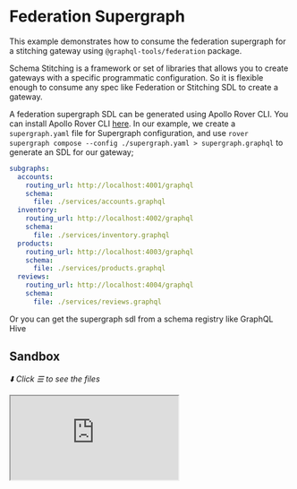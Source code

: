 # Federation Supergraph

This example demonstrates how to consume the federation supergraph for a stitching gateway using
`@graphql-tools/federation` package.

Schema Stitching is a framework or set of libraries that allows you to create gateways with a
specific programmatic configuration. So it is flexible enough to consume any spec like Federation or
Stitching SDL to create a gateway.

A federation supergraph SDL can be generated using Apollo Rover CLI. You can install Apollo Rover
CLI [here](https://www.apollographql.com/docs/rover/getting-started). In our example, we create a
`supergraph.yaml` file for Supergraph configuration, and use
`rover supergraph compose --config ./supergraph.yaml > supergraph.graphql` to generate an SDL for
our gateway;

```yaml
subgraphs:
  accounts:
    routing_url: http://localhost:4001/graphql
    schema:
      file: ./services/accounts.graphql
  inventory:
    routing_url: http://localhost:4002/graphql
    schema:
      file: ./services/inventory.graphql
  products:
    routing_url: http://localhost:4003/graphql
    schema:
      file: ./services/products.graphql
  reviews:
    routing_url: http://localhost:4004/graphql
    schema:
      file: ./services/reviews.graphql
```

Or you can get the supergraph sdl from a schema registry like GraphQL Hive

## Sandbox

_⬇️ Click ☰ to see the files_

<iframe
  src="https://codesandbox.io/embed/github/ardatan/schema-stitching/tree/master/examples/federation-supergraph?codemirror=1&fontsize=14&initialpath=/graphql&file=/src/gateway.ts&theme=dark"
  className="mt-6 w-full h-[500px] rounded-md"
  title="federation-supergraph"
  allow="geolocation; microphone; camera; midi; vr; accelerometer; gyroscope; payment; ambient-light-sensor; encrypted-media; usb"
  sandbox="allow-forms allow-modals allow-popups allow-presentation allow-same-origin allow-scripts"
/>

> You can also see the project on GitHub
> [here](https://github.com/ardatan/schema-stitching/tree/master/examples/federation-supergraph).

The following services are available for interactive queries:

- **Stitched gateway:** listening on 4000/graphql
- _Accounts_ subservice\_: listening on 4001/graphql
- _Inventory_ subservice\_: listening on 4002/GraphQL
- _Products_ subservice\_: listening on 4003/graphql
- _Reviews_ subservice\_: listening on 4004/graphql

This example is based on the
[Federation intro example](https://www.apollographql.com/docs/federation/#concern-based-separation).

## Summary

You can use `getStitchedSchemaFromSupergraphSdl` from `@graphql-tools/federation` to consume a
supergraph and get an executable `GraphQLSchema` that you can use with any GraphQL server or execute
it locally.

```ts
import { readFileSync } from 'fs'
import { createServer } from 'node:http'
import { createYoga } from 'graphql-yoga'
import { getStitchedSchemaFromSupergraphSdl } from '@graphql-tools/federation'

// This doesn't have to be from a file system, it can be fetched via HTTP from a schema registry
const supergraphSdl = readFileSync('./supergraph.graphql').toString()
const schema = getStitchedSchemaFromSupergraphSdl({ supergraphSdl })
const yoga = createYoga({ schema })
const server = createServer(yoga)

server.listen(4000, () => {
  console.log(`🚀 Server ready at http://localhost:4000/graphql`)
})
```

> Subscriptions are supported without the need of any additional configuration.

## Authorization and Extra Headers

If you need to pass extra headers to the subgraphs, you can use `httpExecutorOpts` option to
configure the HTTP executor;

```ts
const schema = getStitchedSchemaFromSupergraphSdl({
  supergraphSdl,
  httpExecutorOpts: {
    headers(executionRequest) {
      // This will forward `Authorization Header` from the incoming request to the subgraphs
      return {
        authorization: executionRequest.context.request.headers.get('authorization')
      }
    }
  }
})
```
